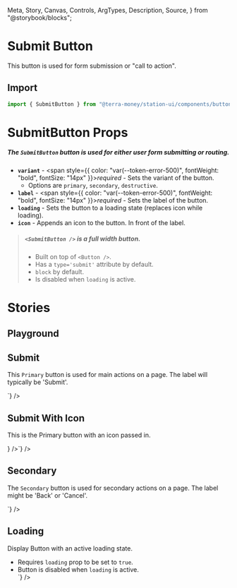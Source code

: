   Meta,
  Story,
  Canvas,
  Controls,
  ArgTypes,
  Description,
  Source,
} from "@storybook/blocks";

<Meta title="Components/Buttons/Submit" />

# Submit Button

This button is used for form submission or "call to action".

## Import

```jsx
import { SubmitButton } from "@terra-money/station-ui/components/buttons";
```

# SubmitButton Props

##### The `SubmitButton` button is used for either user form submitting or routing.

- **`variant`** - <span style={{ color: "var(--token-error-500)", fontWeight: "bold", fontSize: "14px" }}>_required_</span> - Sets the variant of the button.
  - Options are `primary`, `secondary`, `destructive`.
- **`label`** - <span style={{ color: "var(--token-error-500)", fontWeight: "bold", fontSize: "14px" }}>_required_</span> - Sets the label of the button.
- **`loading`** - Sets the button to a loading state (replaces icon while loading).
- **`icon`** - Appends an icon to the button. In front of the label.

> ##### `<SubmitButton />` is a full width button.
>
> - Built on top of `<Button />`.
> - Has a `type='submit'` attribute by default.
> - `block` by default.
> - Is disabled when `loading` is active.

# Stories

## Playground

<div className="story_with_source_below">
  <Canvas of={SubmitButtonStories.Playground} />
  <Controls of={SubmitButtonStories.Playground} />
</div>

## Submit

This `Primary` button is used for main actions on a page. The label will typically be 'Submit'.

<div className="story_with_source_below">
  <Canvas of={SubmitButtonStories.Primary} />
  <Source code={`<SubmitButton variant='primary' label='Submit' />`} />
</div>

## Submit With Icon

This is the Primary button with an icon passed in.

<div className="story_with_source_below">
  <Canvas of={SubmitButtonStories.PrimaryWithIcon} sourceState="none" />
  <Source
    code={`<SubmitButton
  variant='primary'
  label='Primary Submit'
  icon={<SmallCircleCheck fill='var(--token-light-white)' />}
/>`}
  />
</div>

## Secondary

The `Secondary` button is used for secondary actions on a page. The label might be 'Back' or 'Cancel'.

<div className="story_with_source_below">
  <Canvas of={SubmitButtonStories.Secondary} />
  <Source
    code={`<SubmitButton variant='secondary' label='Secondary Submit' />`}
  />
</div>

## Loading

Display Button with an active loading state.

- Requires `loading` prop to be set to `true`.
- Button is disabled when `loading` is active.
  <div className="story_with_source_below">
    <Canvas of={SubmitButtonStories.Loading} />
    <Source code={`<SubmitButton loading={true} label='Loading Submit' />`} />
  </div>
